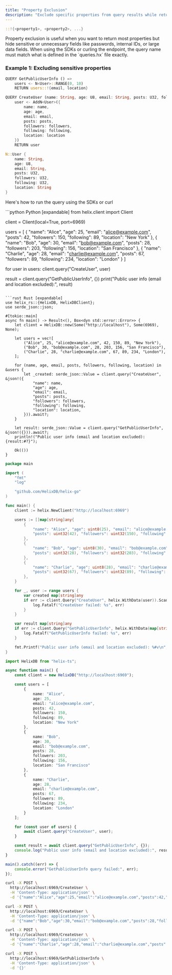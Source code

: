 ```yaml
---
title: "Property Exclusion"
description: "Exclude specific properties from query results while returning all other properties using the exclusion syntax."
---
```


```rust
::!{<property1>, <property2>, ...}
```

<Note>
Property exclusion is useful when you want to return most properties but hide sensitive or unnecessary fields like passwords, internal IDs, or large data fields.
</Note>

<Warning>
When using the SDKs or curling the endpoint, the query name must match what is defined in the `queries.hx` file exactly.
</Warning>

### Example 1: Excluding sensitive properties
<CodeGroup>

```rust Query focus={1-3} [expandable]
QUERY GetPublicUserInfo () =>
    users <- N<User>::RANGE(0, 10)
    RETURN users::!{email, location}

QUERY CreateUser (name: String, age: U8, email: String, posts: U32, followers: U32, following: U32, location: String) =>
    user <- AddN<User>({
        name: name,
        age: age,
        email: email,
        posts: posts,
        followers: followers,
        following: following,
        location: location
    })
    RETURN user
```

```rust Schema
N::User {
    name: String,
    age: U8,
    email: String,
    posts: U32,
    followers: U32,
    following: U32,
    location: String
}
```
</CodeGroup>

Here's how to run the query using the SDKs or curl

<CodeGroup>
```python Python [expandable]
from helix.client import Client

client = Client(local=True, port=6969)

users = [
    {
        "name": "Alice",
        "age": 25,
        "email": "alice@example.com",
        "posts": 42,
        "followers": 150,
        "following": 89,
        "location": "New York"
    },
    {
        "name": "Bob",
        "age": 30,
        "email": "bob@example.com",
        "posts": 28,
        "followers": 203,
        "following": 156,
        "location": "San Francisco"
    },
    {
        "name": "Charlie",
        "age": 28,
        "email": "charlie@example.com",
        "posts": 67,
        "followers": 89,
        "following": 234,
        "location": "London"
    }
]

for user in users:
    client.query("CreateUser", user)

result = client.query("GetPublicUserInfo", {})
print("Public user info (email and location excluded):", result)
```

```rust Rust [expandable]
use helix_rs::{HelixDB, HelixDBClient};
use serde_json::json;

#[tokio::main]
async fn main() -> Result<(), Box<dyn std::error::Error>> {
    let client = HelixDB::new(Some("http://localhost"), Some(6969), None);

    let users = vec![
        ("Alice", 25, "alice@example.com", 42, 150, 89, "New York"),
        ("Bob", 30, "bob@example.com", 28, 203, 156, "San Francisco"),
        ("Charlie", 28, "charlie@example.com", 67, 89, 234, "London"),
    ];

    for (name, age, email, posts, followers, following, location) in &users {
        let _created: serde_json::Value = client.query("CreateUser", &json!({
            "name": name,
            "age": age,
            "email": email,
            "posts": posts,
            "followers": followers,
            "following": following,
            "location": location,
        })).await?;
    }

    let result: serde_json::Value = client.query("GetPublicUserInfo", &json!({})).await?;
    println!("Public user info (email and location excluded): {result:#?}");

    Ok(())
}
```

```go Go [expandable]
package main

import (
    "fmt"
    "log"

    "github.com/HelixDB/helix-go"
)

func main() {
    client := helix.NewClient("http://localhost:6969")

    users := []map[string]any{
        {
            "name": "Alice", "age": uint8(25), "email": "alice@example.com",
            "posts": uint32(42), "followers": uint32(150), "following": uint32(89), "location": "New York",
        },
        {
            "name": "Bob", "age": uint8(30), "email": "bob@example.com",
            "posts": uint32(28), "followers": uint32(203), "following": uint32(156), "location": "San Francisco",
        },
        {
            "name": "Charlie", "age": uint8(28), "email": "charlie@example.com",
            "posts": uint32(67), "followers": uint32(89), "following": uint32(234), "location": "London",
        },
    }

    for _, user := range users {
        var created map[string]any
        if err := client.Query("CreateUser", helix.WithData(user)).Scan(&created); err != nil {
            log.Fatalf("CreateUser failed: %s", err)
        }
    }

    var result map[string]any
    if err := client.Query("GetPublicUserInfo", helix.WithData(map[string]any{})).Scan(&result); err != nil {
        log.Fatalf("GetPublicUserInfo failed: %s", err)
    }

    fmt.Printf("Public user info (email and location excluded): %#v\n", result)
}
```

```typescript TypeScript [expandable]
import HelixDB from "helix-ts";

async function main() {
    const client = new HelixDB("http://localhost:6969");

    const users = [
        {
            name: "Alice",
            age: 25,
            email: "alice@example.com",
            posts: 42,
            followers: 150,
            following: 89,
            location: "New York"
        },
        {
            name: "Bob",
            age: 30,
            email: "bob@example.com",
            posts: 28,
            followers: 203,
            following: 156,
            location: "San Francisco"
        },
        {
            name: "Charlie",
            age: 28,
            email: "charlie@example.com",
            posts: 67,
            followers: 89,
            following: 234,
            location: "London"
        }
    ];

    for (const user of users) {
        await client.query("CreateUser", user);
    }

    const result = await client.query("GetPublicUserInfo", {});
    console.log("Public user info (email and location excluded):", result);
}

main().catch((err) => {
    console.error("GetPublicUserInfo query failed:", err);
});
```

```bash Curl [expandable]
curl -X POST \
  http://localhost:6969/CreateUser \
  -H 'Content-Type: application/json' \
  -d '{"name":"Alice","age":25,"email":"alice@example.com","posts":42,"followers":150,"following":89,"location":"New York"}'

curl -X POST \
  http://localhost:6969/CreateUser \
  -H 'Content-Type: application/json' \
  -d '{"name":"Bob","age":30,"email":"bob@example.com","posts":28,"followers":203,"following":156,"location":"San Francisco"}'

curl -X POST \
  http://localhost:6969/CreateUser \
  -H 'Content-Type: application/json' \
  -d '{"name":"Charlie","age":28,"email":"charlie@example.com","posts":67,"followers":89,"following":234,"location":"London"}'

curl -X POST \
  http://localhost:6969/GetPublicUserInfo \
  -H 'Content-Type: application/json' \
  -d '{}'
```
</CodeGroup>